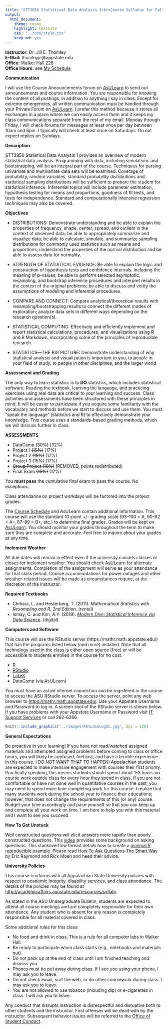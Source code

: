 ```yaml
---
title: "STT3850 Statistical Data Analysis 1<br>Course Syllabus for Fall 2019"
output: 
  html_document: 
    theme: cosmo
    highlight: textmate
    css: "../css/style.css"
    keep_md: yes
---
```


**Instructor:**    Dr. Jill E. Thomley  
**E-Mail:**        thomleyje@appstate.edu  
**Office:**        Walker Hall 228  
**Office Hours:**  see [My Schedule](https://jillthomley.github.io/schedule.html)


**Communication**  

I will use the Course Announcements forum on [AsULearn](https://asulearn.appstate.edu/) to send out announcements and course information. You are responsible for knowing the content of all postings, in addition to anything I say in class. Except for extreme emergencies, all written communication must be handled through your Private Forum on [AsULearn](https://asulearn.appstate.edu/). I prefer this method because it stores all exchanges in a place where we can easily access them and it keeps my class communications separate from the rest of my email. Monday through Friday, I will check forums for messages at least once per day between 10am and 6pm. I typically will check at least once on Saturdays. Do not expect replies on Sundays.


**Description**  

STT3850 Statistical Data Analysis 1 provides an overview of modern statistical data analysis. Programming with data, including simulations and bootstrapping, will be an integral part of the course. Techniques for parsing univariate and multivariate data sets will be examined. Coverage of probability, random variables, standard probability distributions and statistical sampling distributions will be sufficient to prepare the student for statistical inference. Inferential topics will include parameter estimation, hypothesis testing for means and proportions, goodness of fit tests, and tests for independence. Standard and computationally intensive regression techniques may also be covered.


**Objectives**

* DISTRIBUTIONS: Demonstrate understanding and be able to explain the properties of frequency, shape, center, spread, and outliers in the context of observed data; be able to appropriately summarize and visualize data; be able to calculate, simulate, and summarize sampling distributions for commonly used statistics such as means and proportions; understand the properties of the normal distribution and be able to assess data for normality.

* STRENGTH OF STATISTICAL EVIDENCE: Be able to explain the logic and construction of hypothesis tests and confidence intervals, including the meaning of p-values; be able to perform selected asymptotic, resampling, and bootstrap inference procedures and interpret results in the context of the original problems; be able to discuss and verify the assumptions of modeling and inferential procedures.

* COMPARE AND CONNECT: Compare analytical/theoretical results with resampling/bootstrapping results to connect the different modes of exploration; analyze data sets in different ways depending on the research question(s).

* STATISTICAL COMPUTING: Effectively and efficiently implement and report statistical calculations, procedures, and visualizations using R and R Markdown, incorporating some of the principles of reproducible research.

* STATISTICS—THE BIG PICTURE: Demonstrate understanding of why statistical analysis and visualization is important to you, to people in your field of study, to people in other disciplines, and the larger world.


**Assessment and Grading**

The only way to learn statistics is to **DO** statistics, which includes statistical software. Reading the textbook, learning the language, and practicing exercises using real data are critical to your learning and success. Class activities and assessments have been structured with these principles in mind. It will be easier to participate if you acquire some familiarity with the vocabulary and methods before we start to discuss and use them. You must "speak the language" (statistics and R) to effectively demonstrate your knowledge. This course uses a standards-based grading methods, which we will discuss further in class.

**ASSESSMENTS**

* DataCamp ~~(30%)~~ (32%) 
* Project 1 ~~(15%)~~ (17%)
* Project 2 ~~(15%)~~ (17%)
* Project 3 ~~(15%)~~ (17%)
* ~~Group Project (10%)~~ (REMOVED, points redistributed)
* Final Exam ~~(15%)~~ (17%)

You **must pass** the cumulative final exam to pass the course. No exceptions.

Class attendance on project workdays will be factored into the project grades.

The [Course Schedule](STT3850F19Schedule.html) and AsULearn contain additional information. This course will use the standard 10-point +/- grading scale (93--100 = A, 90--92 = A--, 87--89 = B+, etc.) to determine final grades. Grades will be kept on [AsULearn](https://asulearn.appstate.edu/). You should monitor your grades throughout the term to make sure they are complete and accurate. Feel free to inquire about your grades at any time.  


**Inclement Weather**

All due dates will remain in effect even if the university cancels classes or closes for inclement weather. You should check AsULearn for alternate assignments. Completion of the assignment will serve as your attendance for that class period. Course accommodations for power outages and other weather-related issues will be made as circumstances require, at the discretion of the instructor.


**Required Textbooks**

* Chihara, L. and Hesterberg, T. (2011). _Mathematical Statistics with Resampling and R, 2nd Edition_. (rental)
* Ismay, C. and Kim, A.Y. (2019). [_Modern Dive: Statistical Inference via Data Science_](https://moderndive.com/index.html). (digital)


**Computers and Software**

This course will use the RStudio server  (https://mathr.math.appstate.edu/) that has the programs listed below (and more) installed. Note that all technology used in the class is either open source (free) or will be accessible to students enrolled in the course for no cost.

* [R](https://cran.r-project.org) 
* [RStudio](https://www.rstudio.com/products/rstudio/download/)
* [LaTeX](https://www.ctan.org/starter)
* DataCamp (via [AsULearn](https://asulearn.appstate.edu/my/))

You must have an active internet connection and be registered in the course to access the ASU RStudio server. To access the server, point any web browser to <https://mathr.math.appstate.edu/>. Use your Appstate Username and Password to log in. A screen shot of the RStudio server is shown below. If you have problems with your Appstate Username or Password visit [IT Support Services](http://support.appstate.edu/) or call 262-6266.

```r
knitr::include_graphics("../images/RStudioLogIn.jpg", dpi = 128)
```


**General Expectations**  

Be proactive in your learning! If you have not read/watched assigned materials and attempted assigned problems before coming to class or office hours, you will likely be confused, feel lost, and have a terrible experience in this course. I DO NOT WANT THAT TO HAPPEN! Appalachian students are expected to make intensive engagement with courses their first priority. Practically speaking, this means students should spend about 1-3 hours on course work outside class for every hour they spend in class. If you are not comfortable or have not done well in quantitative courses in the past, you may need to spend more time completing work for this course. I realize that many students work during the school year to finance their educations; however, that does not change the requirements of this (or any) course. Budget your time accordingly and pace yourself so that you can keep up and complete all your work on time. I am here to help you with this material and I want to see you succeed.


**How To Get Unstuck**

Well constructed questions will elicit answers more rapidly than poorly constructed questions.  This [video](https://www.youtube.com/watch?v=ZFaWxxzouCY&list=PLjTlxb-wKvXNSDfcKPFH2gzHGyjpeCZmJ&index=3) provides some background on asking questions.  This stackoverflow thread details how to create a [minimal R reproducible example](http://stackoverflow.com/questions/5963269/how-to-make-a-great-r-reproducible-example/5963610#5963610). Please read [How To Ask Questions The Smart Way](http://www.catb.org/~esr/faqs/smart-questions.html) by Eric Raymond and Rick Moen and heed their advice.


**University Policies**

This course conforms with all Appalachian State University policies with respect to academic integrity, disability services, and class attendance.  The details of the policies may be found at <http://academicaffairs.appstate.edu/resources/syllabi>.

As stated in the ASU Undergraduate Bulletin, students are expected to attend all course meetings and are completely responsible for their own attendance. Any student who is absent for any reason is completely responsible for all material covered in class.

Some additional rules for this class:

* No food and drink in class. This is a rule for all computer labs in Walker Hall.
* Be ready to participate when class starts (e.g., notebooks and materials out).
* Do not pack up at the end of class until I am finished teaching and dismiss you.
* Phones must be put away during class. If I see you using your phone, I may ask you to leave.
* Do not check email, surf the web, or do other coursework during class. I may ask you to leave.
* You are not allowed to use tobacco (including dip) or e-cigarettes in class. I _will_ ask you to leave.

Any conduct that disrupts instruction is disrespectful and disruptive both to other students and the instructor. First offenses will be dealt with by the instructor. Subsequent behavior issues will be referred to the [Office of Student Conduct](https://studentconduct.appstate.edu/).

